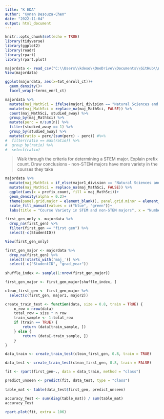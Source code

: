 ```yaml
---
title: "K EDA"
author: "Kynan Desouza-Chen"
date: "2022-11-04"
output: html_document
---
```


```r
knitr::opts_chunk$set(echo = TRUE)
library(tidyverse)
library(ggplot2)
library(readr)
library(rpart)
library(rpart.plot)
```

```r
majordata <- read_csv("C:\\Users\\kdeso\\OneDrive\\Documents\\GitHub\\majordata.csv")
View(majordata)
```

```r
ggplot(majordata, aes(x=tot_enroll_ct))+
  geom_density()+
  facet_wrap(~terms_enrl_ct)
```

```r
majordata %>%
  mutate(maj_MathSci = ifelse(major1_division == "Natural Sciences and Mathematics" | major2_division == "Natural Sciences and Mathematics" | major3_division == "Natural Sciences and Mathematics", TRUE, FALSE)) %>% 
  mutate(maj_MathSci = replace_na(maj_MathSci, FALSE)) %>%
  count(maj_MathSci, studied_away) %>%
  group_by(maj_MathSci) %>%
  mutate(perc = n/sum(n)) %>%
  filter(studied_away == 1) %>%
  group_by(studied_away) %>%
  mutate(ratio = perc/(sum(perc) - perc)) #%>%
#  filter(ratio == max(ratio)) %>%
#  group_by(ratio) %>%
#  select(ratio)
```

> Walk through the criteria for determining a STEM major. Explain prefix count. Draw conclusions - non-STEM majors have more variety in the courses they take

```r
majordata %>%
  mutate(maj_MathSci = if_else(major1_division == "Natural Sciences and Mathematics" | major2_division == "Natural Sciences and Mathematics" | major3_division == "Natural Sciences and Mathematics", TRUE, FALSE)) %>% 
  mutate(maj_MathSci = replace_na(maj_MathSci, FALSE)) %>%
  ggplot(aes(x = prefix_count, fill = maj_MathSci))+
  geom_density(alpha = 0.2)+
  theme(panel.grid.major = element_blank(), panel.grid.minor = element_blank())+
  scale_fill_manual(values = c("blue", "green"))+
  labs(title = "Course Variety in STEM and non-STEM majors", x = "Number of Unique Departments with a Class Taken", y = "Density", fill = "STEM major")
```

```r
first_gen_only <- majordata %>% 
  drop_na(first_gen) %>%
  filter(first_gen == "first gen") %>%
  select(-c(StudentID))

View(first_gen_only)
```


```r
first_gen_major <- majordata %>% 
  drop_na(first_gen) %>%
  select(!starts_with('maj_')) %>%
  select(-c("StudentID", "grad_year"))
  
shuffle_index <- sample(1:nrow(first_gen_major))

first_gen_major <- first_gen_major[shuffle_index, ]

clean_first_gen <- first_gen_major %>%
  select(c(first_gen, major1, major2))

create_train_test <- function(data, size = 0.8, train = TRUE) {
    n_row = nrow(data)
    total_row = size * n_row
    train_sample <- 1:total_row
    if (train == TRUE) {
        return (data[train_sample, ])
    } else {
        return (data[-train_sample, ])
    }
}

data_train <- create_train_test(clean_first_gen, 0.8, train = TRUE)

data_test <- create_train_test(clean_first_gen, 0.8, train = FALSE)

fit <- rpart(first_gen~., data = data_train, method = "class")

predict_unseen <- predict(fit, data_test, type = "class")
    
table_mat <- table(data_test$first_gen, predict_unseen)

accuracy_Test <- sum(diag(table_mat)) / sum(table_mat)
accuracy_Test
    
rpart.plot(fit, extra = 106)
```






